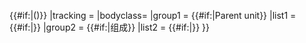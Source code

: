 <includeonly>{{military navigation
|raw_name = {{{raw_name|}}}
|title    = {{{name|{{PAGENAMEBASE}}}}} {{#if:{{{date|}}}|({{{date}}})}}
|tracking = {{{tracking|}}}
|bodyclass= {{{bodyclass|}}}
|group1   = {{#if:{{{parent|}}}|Parent unit}}
|list1    = {{#if:{{{parent|}}}|{{{parent}}}}}
|group2   = {{#if:{{{subordinate|}}}|组成}}
|list2    = {{#if:{{{subordinate|}}}|{{{subordinate}}}}}
}}</includeonly><noinclude>
{{documentation}}
</noinclude>